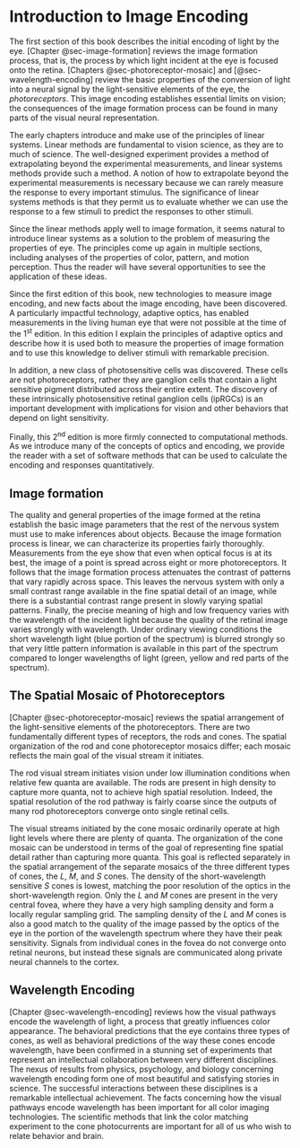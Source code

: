 # Introduction to Image Encoding {.unnumbered}

The first section of this book describes the initial encoding of light by the eye. [Chapter @sec-image-formation] reviews the image formation process, that is, the process by which light incident at the eye is focused onto the retina. [Chapters @sec-photoreceptor-mosaic] and [@sec-wavelength-encoding]  review the basic properties of the conversion of light into a neural signal by the light-sensitive elements of the eye, the *photoreceptors*. This image encoding establishes essential limits on vision; the consequences of the image formation process can be found in many parts of the visual neural representation.

The early chapters introduce and make use of the principles of linear systems. Linear methods are fundamental to vision science, as they are to much of science. The well-designed experiment provides a method of extrapolating beyond the experimental measurements, and linear systems methods provide such a method. A notion of how to extrapolate beyond the experimental measurements is necessary because we can rarely measure the response to every important stimulus. The significance of linear systems methods is that they permit us to evaluate whether we can use the response to a few stimuli to predict the responses to other stimuli.

Since the linear methods apply well to image formation, it seems natural to introduce linear systems as a solution to the problem of measuring the properties of eye. The principles come up again in multiple sections, including analyses of the properties of color, pattern, and motion perception. Thus the reader will have several opportunities to see the application of these ideas.

Since the first edition of this book, new technologies to measure image encoding, and new facts about the image encoding, have been discovered. A particularly impactful technology, adaptive optics, has enabled measurements in the living human eye that were not possible at the time of the 1<sup>st</sup> edition. In this edition I explain the principles of adaptive optics and describe how it is used both to measure the properties of image formation and to use this knowledge to deliver stimuli with remarkable precision.

In addition, a new class of photosensitive cells was discovered. These cells are not photoreceptors, rather they are ganglion cells that contain a light sensitive pigment distributed across their entire extent. The discovery of these intrinsically photosensitive retinal ganglion cells (ipRGCs) is an important development with implications for vision and other behaviors that depend on light sensitivity.

Finally, this 2<sup>nd</sup> edition is more firmly connected to computational methods. As we introduce many of the concepts of optics and encoding, we provide the reader with a set of software methods that can be used to calculate the encoding and responses quantitatively.

## Image formation

The quality and general properties of the image formed at the retina establish the basic image parameters that the rest of the nervous system must use to make inferences about objects. Because the image formation process is linear, we can characterize its properties fairly thoroughly. Measurements from the eye show that even when optical focus is at its best, the image of a point is spread across eight or more photoreceptors. It follows that the image formation process attenuates the contrast of patterns that vary rapidly across space. This leaves the nervous system with only a small contrast range available in the fine spatial detail of an image, while there is a substantial contrast range present in slowly varying spatial patterns. Finally, the precise meaning of high and low frequency varies with the wavelength of the incident light because the quality of the retinal image varies strongly with wavelength. Under ordinary viewing conditions the short wavelength light (blue portion of the spectrum) is blurred strongly so that very little pattern information is available in this part of the spectrum compared to longer wavelengths of light (green, yellow and red parts of the spectrum).

## The Spatial Mosaic of Photoreceptors

[Chapter @sec-photoreceptor-mosaic] reviews the spatial arrangement of the light-sensitive elements of the photoreceptors. There are two fundamentally different types of receptors, the rods and cones. The spatial organization of the rod and cone photoreceptor mosaics differ; each mosaic reflects the main goal of the visual stream it initiates.

The rod visual stream initiates vision under low illumination conditions when relative few quanta are available. The rods are present in high density to capture more quanta, not to achieve high spatial resolution. Indeed, the spatial resolution of the rod pathway is fairly coarse since the outputs of many rod photoreceptors converge onto single retinal cells.

The visual streams initiated by the cone mosaic ordinarily operate at high light levels where there are plenty of quanta. The organization of the cone mosaic can be understood in terms of the goal of representing fine spatial detail rather than capturing more quanta. This goal is reflected separately in the spatial arrangement of the separate mosaics of the three different types of cones, the $L$, $M$, and $S$ cones. The density of the short-wavelength sensitive $S$ cones is lowest, matching the poor resolution of the optics in the short-wavelength region. Only the $L$ and $M$ cones are present in the very central fovea, where they have a very high sampling density and form a locally regular sampling grid. The sampling density of the $L$ and $M$ cones is also a good match to the quality of the image passed by the optics of the eye in the portion of the wavelength spectrum where they have their peak sensitivity. Signals from individual cones in the fovea do not converge onto retinal neurons, but instead these signals are communicated along private neural channels to the cortex.

## Wavelength Encoding

[Chapter @sec-wavelength-encoding] reviews how the visual pathways encode the wavelength of light, a process that greatly influences color appearance. The behavioral predictions that the eye contains three types of cones, as well as behavioral predictions of the way these cones encode wavelength, have been confirmed in a stunning set of experiments that represent an intellectual collaboration between very different disciplines. The nexus of results from physics, psychology, and biology concerning wavelength encoding form one of most beautiful and satisfying stories in science. The successful interactions between these disciplines is a remarkable intellectual achievement. The facts concerning how the visual pathways encode wavelength has been important for all color imaging technologies. The scientific methods that link the color matching experiment to the cone photocurrents are important for all of us who wish to relate behavior and brain.

